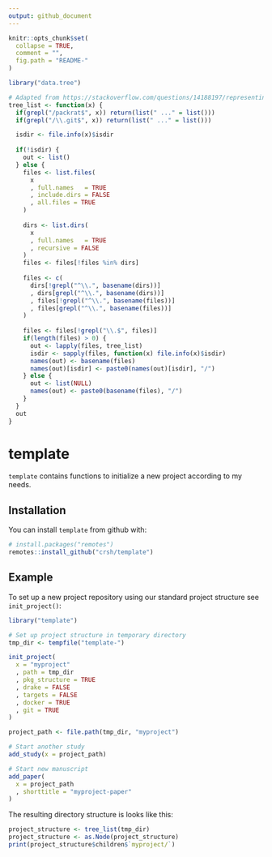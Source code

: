 ```yaml
---
output: github_document
---
```


<!-- README.md is generated from README.Rmd. Please edit that file -->

```r
knitr::opts_chunk$set(
  collapse = TRUE,
  comment = "",
  fig.path = "README-"
)

library("data.tree")

# Adapted from https://stackoverflow.com/questions/14188197/representing-a-directory-tree-as-a-recursive-list
tree_list <- function(x) {
  if(grepl("/packrat$", x)) return(list(" ..." = list()))
  if(grepl("/\\.git$", x)) return(list(" ..." = list()))

  isdir <- file.info(x)$isdir
  
  if(!isdir) {
    out <- list()
  } else {
    files <- list.files(
      x
      , full.names   = TRUE
      , include.dirs = FALSE
      , all.files = TRUE
    )
    
    dirs <- list.dirs(
      x
      , full.names   = TRUE
      , recursive = FALSE
    )
    files <- files[!files %in% dirs]
    
    files <- c(
      dirs[!grepl("^\\.", basename(dirs))]
      , dirs[grepl("^\\.", basename(dirs))]
      , files[!grepl("^\\.", basename(files))]
      , files[grepl("^\\.", basename(files))]
    )
    
    files <- files[!grepl("\\.$", files)]
    if(length(files) > 0) {
      out <- lapply(files, tree_list)
      isdir <- sapply(files, function(x) file.info(x)$isdir)
      names(out) <- basename(files)
      names(out)[isdir] <- paste0(names(out)[isdir], "/")
    } else {
      out <- list(NULL)
      names(out) <- paste0(basename(files), "/")
    }
  }
  out
}
```

# template

`template` contains functions to initialize a new project according to my needs.

## Installation

You can install `template` from github with:

```r
# install.packages("remotes")
remotes::install_github("crsh/template")
```

## Example

To set up a new project repository using our standard project structure see `init_project()`:

```r
library("template")

# Set up project structure in temporary directory
tmp_dir <- tempfile("template-")

init_project(
  x = "myproject"
  , path = tmp_dir
  , pkg_structure = TRUE
  , drake = FALSE
  , targets = FALSE
  , docker = TRUE
  , git = TRUE
)

project_path <- file.path(tmp_dir, "myproject")

# Start another study
add_study(x = project_path)

# Start new manuscript
add_paper(
  x = project_path
  , shorttitle = "myproject-paper"
)
```

The resulting directory structure is looks like this:

```r
project_structure <- tree_list(tmp_dir)
project_structure <- as.Node(project_structure)
print(project_structure$children$`myproject/`)
```

